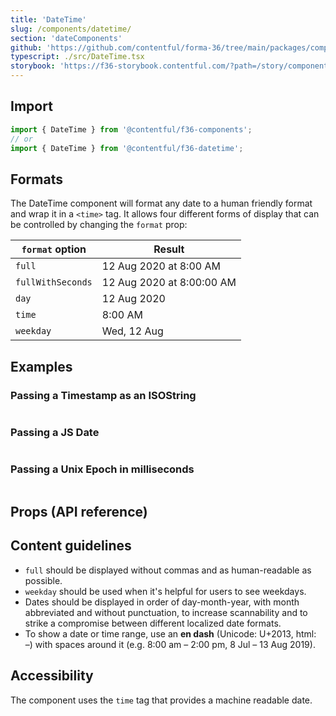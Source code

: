 ```yaml
---
title: 'DateTime'
slug: /components/datetime/
section: 'dateComponents'
github: 'https://github.com/contentful/forma-36/tree/main/packages/components/datetime'
typescript: ./src/DateTime.tsx
storybook: 'https://f36-storybook.contentful.com/?path=/story/components-datetime--basic'
---
```


## Import

```jsx static=true
import { DateTime } from '@contentful/f36-components';
// or
import { DateTime } from '@contentful/f36-datetime';
```

## Formats

The DateTime component will format any date to a human friendly format and wrap it in a `<time>` tag.
It allows four different forms of display that can be controlled by changing the `format` prop:

| `format` option   | Result                    |
| ----------------- | ------------------------- |
| `full`            | 12 Aug 2020 at 8:00 AM    |
| `fullWithSeconds` | 12 Aug 2020 at 8:00:00 AM |
| `day`             | 12 Aug 2020               |
| `time`            | 8:00 AM                   |
| `weekday`         | Wed, 12 Aug               |

## Examples

### Passing a Timestamp as an ISOString

```jsx file=../../examples/ISOStringExample.tsx

```

### Passing a JS Date

```jsx file=../../examples/JSDateExample.tsx

```

### Passing a Unix Epoch in milliseconds

```jsx file=../../examples/UnixEpochExample.tsx

```

## Props (API reference)

<PropsTable of="DateTime" />

## Content guidelines

- `full` should be displayed without commas and as human-readable as possible.
- `weekday` should be used when it's helpful for users to see weekdays.
- Dates should be displayed in order of day-month-year, with month abbreviated and without punctuation,
  to increase scannability and to strike a compromise between different localized date formats.
- To show a date or time range, use an **en dash** (Unicode: U+2013, html: &ndash;) with spaces around it (e.g. 8:00 am – 2:00 pm, 8 Jul – 13 Aug 2019).

## Accessibility

The component uses the `time` tag that provides a machine readable date.
